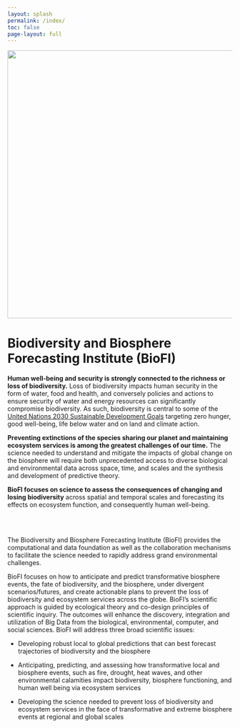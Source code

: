 ```yaml
--- 
layout: splash
permalink: /index/
toc: false 
page-layout: full
--- 
```


![](assets/images/BioFi-logo_sat.jpg){width=600 fig-align="center"}

# Biodiversity and Biosphere Forecasting Institute (BioFI)


**Human well-being and security is strongly connected to the richness or loss of biodiversity.** Loss of biodiversity impacts human security in the form of water, food and health, and conversely policies and actions to ensure security of water and energy resources can significantly compromise biodiversity. As such, biodiversity is central to some of the [United Nations 2030 Sustainable Development Goals](https://sustainabledevelopment.un.org/sdgs) targeting zero hunger, good well-being, life below water and on land and climate action. 

**Preventing extinctions of the species sharing our planet and maintaining ecosystem services is among the greatest challenges of our time.** The science needed to understand and mitigate the impacts of global change on the biosphere will require both unprecedented access to diverse biological and environmental data across space, time, and scales and the synthesis and development of predictive theory. 

**BioFI focuses on science to assess the consequences of changing and losing biodiversity** across spatial and temporal scales and forecasting its effects on ecosystem function, and consequently human well-being.

<br>
<br>

The Biodiversity and Biosphere Forecasting Institute (BioFI) provides the computational and data foundation as well as the collaboration mechanisms to facilitate the science needed to rapidly address grand environmental challenges.

BioFI focuses on how to anticipate and predict transformative biosphere events, the fate of biodiversity, and the biosphere, under divergent scenarios/futures, and create actionable plans to prevent the loss of biodiversity and ecosystem services across the globe. BioFI’s scientific approach is guided by ecological theory and co-design principles of scientific inquiry. The outcomes will enhance the discovery, integration and utilization of Big Data from the biological, environmental, computer, and social sciences. BioFI will address three broad scientific issues:

* Developing robust local to global predictions that can best forecast trajectories of biodiversity and the biosphere

* Anticipating, predicting, and assessing how transformative local and biosphere events, such as fire, drought, heat waves, and other environmental calamities impact biodiversity, biosphere functioning, and human well being via ecosystem services

* Developing the science needed to prevent loss of biodiversity and ecosystem services in the face of transformative and extreme biosphere events at regional and global scales
